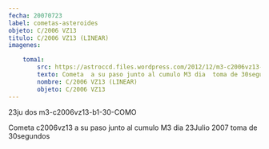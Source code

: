 ```yaml
---
fecha: 20070723
label: cometas-asteroides
objeto: C/2006 VZ13
titulo: C/2006 VZ13 (LINEAR)
imagenes:

	toma1:
		src: https://astroccd.files.wordpress.com/2012/12/m3-c2006vz13-b1-30s-as-23ju-w.jpg
		texto: Cometa  a su paso junto al cumulo M3 dia  toma de 30segundos
		nombre: C/2006 VZ13 (LINEAR)
		objeto: C/2006 VZ13
---
```


<Imagen src="https://astroccd.files.wordpress.com/2012/12/m3-c2006vz13-b1-30s-as-23ju-w.jpg" />

23ju dos m3-c2006vz13-b1-30-COMO

Cometa c2006vz13 a su paso junto al cumulo M3 dia 23Julio 2007 toma de 30segundos